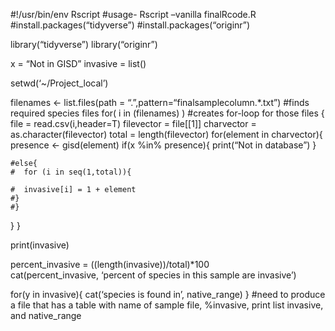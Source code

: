 #!/usr/bin/env Rscript
#usage- Rscript --vanilla finalRcode.R
#install.packages("tidyverse")
#install.packages("originr")

library("tidyverse")
library("originr")

x = "Not in GISD"
invasive = list()

setwd('~/Project_local')

filenames <- list.files(path = ".",pattern="finalsamplecolumn.*.txt") #finds required species files
for( i in (filenames) ) #creates for-loop for those files
{
  file = read.csv(i,header=T)
  filevector = file[[1]]
  charvector = as.character(filevector)
  total = length(filevector)
  for(element in charvector){
    presence <- gisd(element)
    if(x %in% presence){
      print("Not in database")
    }
     
    #else{ 
    #  for (i in seq(1,total)){
      
    #  invasive[i] = 1 + element
    #}
    #}
  }
}


print(invasive)

percent_invasive = ((length(invasive))/total)*100  
cat(percent_invasive, 'percent of species in this sample are invasive') 

for(y in invasive){
  cat('species is found in', native_range)
}
#need to produce a file that has a table with name of sample file, %invasive, print list invasive, and native_range
